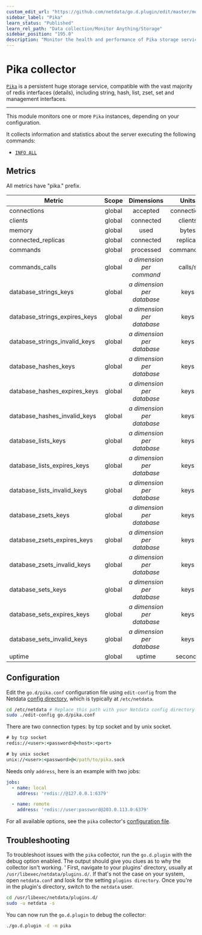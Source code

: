 ```yaml
---
custom_edit_url: "https://github.com/netdata/go.d.plugin/edit/master/modules/pika/README.md"
sidebar_label: "Pika"
learn_status: "Published"
learn_rel_path: "Data collection/Monitor Anything/Storage"
sidebar_position: "195.0"
description: "Monitor the health and performance of Pika storage services with zero configuration, per-second metric granularity, and interactive visualizations."
---
```



# Pika collector

[`Pika`](https://github.com/Qihoo360/pika#introduction%E4%B8%AD%E6%96%87) is a persistent huge storage service,
compatible with the vast majority of redis interfaces (details), including string, hash, list, zset, set and management
interfaces.

---

This module monitors one or more `Pika` instances, depending on your configuration.

It collects information and statistics about the server executing the following commands:

- [`INFO ALL`](https://github.com/Qihoo360/pika/wiki/pika-info%E4%BF%A1%E6%81%AF%E8%AF%B4%E6%98%8E)

## Metrics

All metrics have "pika." prefix.

| Metric                        | Scope  |           Dimensions            |    Units    |
|-------------------------------|:------:|:-------------------------------:|:-----------:|
| connections                   | global |            accepted             | connections |
| clients                       | global |            connected            |   clients   |
| memory                        | global |              used               |    bytes    |
| connected_replicas            | global |            connected            |  replicas   |
| commands                      | global |            processed            | commands/s  |
| commands_calls                | global | <i>a dimension per command</i>  |   calls/s   |
| database_strings_keys         | global | <i>a dimension per database</i> |    keys     |
| database_strings_expires_keys | global | <i>a dimension per database</i> |    keys     |
| database_strings_invalid_keys | global | <i>a dimension per database</i> |    keys     |
| database_hashes_keys          | global | <i>a dimension per database</i> |    keys     |
| database_hashes_expires_keys  | global | <i>a dimension per database</i> |    keys     |
| database_hashes_invalid_keys  | global | <i>a dimension per database</i> |    keys     |
| database_lists_keys           | global | <i>a dimension per database</i> |    keys     |
| database_lists_expires_keys   | global | <i>a dimension per database</i> |    keys     |
| database_lists_invalid_keys   | global | <i>a dimension per database</i> |    keys     |
| database_zsets_keys           | global | <i>a dimension per database</i> |    keys     |
| database_zsets_expires_keys   | global | <i>a dimension per database</i> |    keys     |
| database_zsets_invalid_keys   | global | <i>a dimension per database</i> |    keys     |
| database_sets_keys            | global | <i>a dimension per database</i> |    keys     |
| database_sets_expires_keys    | global | <i>a dimension per database</i> |    keys     |
| database_sets_invalid_keys    | global | <i>a dimension per database</i> |    keys     |
| uptime                        | global |             uptime              |   seconds   |

## Configuration

Edit the `go.d/pika.conf` configuration file using `edit-config` from the
Netdata [config directory](/docs/getting-started/manage-and-configure/configuration), which is typically at `/etc/netdata`.

```bash
cd /etc/netdata # Replace this path with your Netdata config directory
sudo ./edit-config go.d/pika.conf
```

There are two connection types: by tcp socket and by unix socket.

```cmd
# by tcp socket
redis://<user>:<password>@<host>:<port>

# by unix socket
unix://<user>:<password>@</path/to/pika.sock
```

Needs only `address`, here is an example with two jobs:

```yaml
jobs:
  - name: local
    address: 'redis://@127.0.0.1:6379'

  - name: remote
    address: 'redis://user:password@203.0.113.0:6379'
```

For all available options, see the `pika`
collector's [configuration file](https://github.com/netdata/go.d.plugin/blob/master/config/go.d/pika.conf).

## Troubleshooting

To troubleshoot issues with the `pika` collector, run the `go.d.plugin` with the debug option enabled. The output should
give you clues as to why the collector isn't working.
'
First, navigate to your plugins' directory, usually at `/usr/libexec/netdata/plugins.d/`. If that's not the case on your
system, open `netdata.conf` and look for the setting `plugins directory`. Once you're in the plugin's directory, switch
to the `netdata` user.

```bash
cd /usr/libexec/netdata/plugins.d/
sudo -u netdata -s
```

You can now run the `go.d.plugin` to debug the collector:

```bash
./go.d.plugin -d -m pika
```
